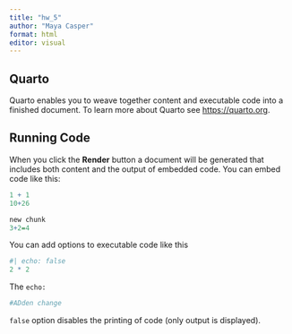 ```yaml
---
title: "hw_5"
author: "Maya Casper"
format: html
editor: visual
---
```


## Quarto

Quarto enables you to weave together content and executable code into a finished document. To learn more about Quarto see <https://quarto.org>.

## Running Code

When you click the **Render** button a document will be generated that includes both content and the output of embedded code. You can embed code like this:

```r
1 + 1
10+26 

```


```r
new chunk 
3+2=4 
```

You can add options to executable code like this

```r
#| echo: false
2 * 2
```

The `echo:`

```r
#ADden change
```

`false` option disables the printing of code (only output is displayed).

